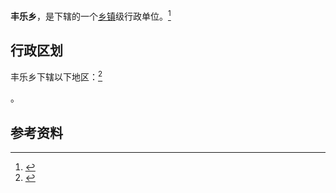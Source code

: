 {{中国乡级行政区|62/07/22/204/000}}

'''丰乐乡'''，是{{PRC admin/fullname|62/07/22/204/000|3}}下辖的一个[[乡镇|乡镇]]级行政单位。<ref>{{PRC admin/ref sgc|{{PRC admin/parent|62/07/22/204/000}}}}</ref>

== 行政区划 ==

丰乐乡下辖以下地区：<ref>{{PRC admin/ref sgc|62/07/22/204/000}}</ref>

{{PRC admin/children|62/07/22/204/000}}。

== 参考资料 ==

{{reflist}}

{{行政区划小作品}}
{{PRC admin/navcat|62/07/22/204/000}}